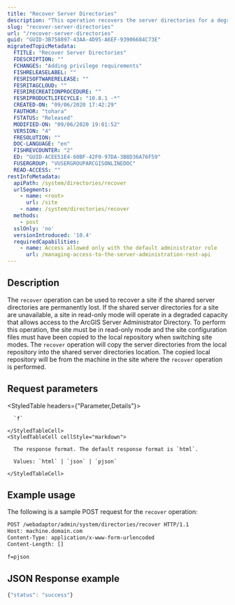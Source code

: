 ```yaml
---
title: "Recover Server Directories"
description: "This operation recovers the server directories for a degraded site in read-only mode."
slug: "recover-server-directories"
url: "/recover-server-directories"
guid: "GUID-3B758897-43AA-4D95-A6EF-93906684C73E"
migratedTopicMetadata:
  FTITLE: "Recover Server Directories"
  FDESCRIPTION: ""
  FCHANGES: "Adding privilege requirements"
  FISHRELEASELABEL: ""
  FESRISOFTWARERELEASE: ""
  FESRITAGCLOUD: ""
  FESRIRECREATIONPROCEDURE: ""
  FESRIPRODUCTLIFECYCLE: "10.8.1 -*"
  CREATED-ON: "09/06/2020 17:42:29"
  FAUTHOR: "tohara"
  FSTATUS: "Released"
  MODIFIED-ON: "09/06/2020 19:01:52"
  VERSION: "4"
  FRESOLUTION: ""
  DOC-LANGUAGE: "en"
  FISHREVCOUNTER: "2"
  ED: "GUID-ACEE51E4-60BF-42F0-97DA-3B8D36A76F59"
  FUSERGROUP: "VUSERGROUPARCGISONLINEDOC"
  READ-ACCESS: ""
restInfoMetadata:
  apiPath: /system/directories/recover
  urlSegments:
    - name: <root>
      url: /site
    - name: /system/directories/recover
  methods:
    - post
  sslOnly: 'no'
  versionIntroduced: '10.4'
  requiredCapabilities:
    - name: Access allowed only with the default administrator role
      url: /managing-access-to-the-server-administration-rest-api
---
```


## Description

The `recover` operation can be used to recover a site if the shared server directories are permanently lost. If the shared server directories for a site are unavailable, a site in read-only mode will operate in a degraded capacity that allows access to the ArcGIS Server Administrator Directory. To perform this operation, the site must be in read-only mode and the site configuration files must have been copied to the local repository when switching site modes. The `recover` operation will copy the server directories from the local repository into the shared server directories location. The copied local repository will be from the machine in the site where the `recover` operation is performed.


##  Request parameters

<StyledTable headers={"Parameter,Details"}>
  <StyledTableRow>
    <StyledTableCell cellStyle="markdown">

      `f` 

    </StyledTableCell>
    <StyledTableCell cellStyle="markdown">

      The response format. The default response format is `html`.

      Values: `html` | `json` | `pjson`

    </StyledTableCell>
  </StyledTableRow>
</StyledTable>


## Example usage

The following is a sample POST request for the `recover` operation:

```markdown
POST /webadaptor/admin/system/directories/recover HTTP/1.1
Host: machine.domain.com
Content-Type: application/x-www-form-urlencoded
Content-Length: []

f=pjson
```

## JSON Response example

```javascript
{"status": "success"}
```